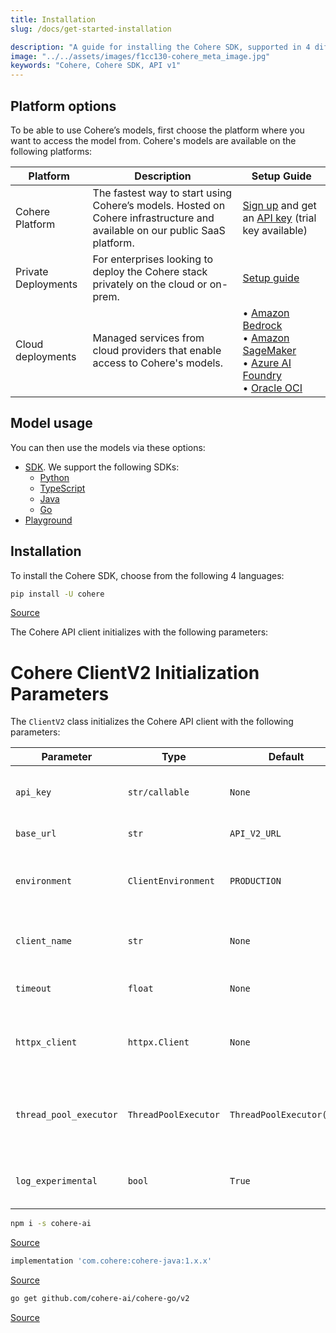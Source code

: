 ```yaml
---
title: Installation
slug: /docs/get-started-installation

description: "A guide for installing the Cohere SDK, supported in 4 different languages – Python, TypeScript, Java, and Go."
image: "../../assets/images/f1cc130-cohere_meta_image.jpg"  
keywords: "Cohere, Cohere SDK, API v1"
---
```


## Platform options

To be able to use Cohere’s models, first choose the platform where you want to access the model from. Cohere's models are available on the following platforms:

| Platform        | Description                                                                 | Setup Guide                                                                 |
|-----------------|-----------------------------------------------------------------------------|----------------------------------------------------------------------------|
| Cohere Platform | The fastest way to start using Cohere’s models. Hosted on Cohere infrastructure and available on our public SaaS platform. | [Sign up](https://dashboard.cohere.com/welcome/register) and get an [API key](https://dashboard.cohere.com/api-keys) (trial key available) |
| Private Deployments | For enterprises looking to deploy the Cohere stack privately on the cloud or on-prem. | [Setup guide](https://docs.cohere.com/docs/single-container-on-private-clouds) |
| Cloud deployments | Managed services from cloud providers that enable access to Cohere's models. | • [Amazon Bedrock](https://docs.cohere.com/docs/amazon-bedrock#prerequisites)<br/>• [Amazon SageMaker](https://docs.cohere.com/docs/amazon-sagemaker-setup-guide#prerequisites)<br/>• [Azure AI Foundry](https://docs.cohere.com/docs/cohere-on-microsoft-azure#prerequisites)<br/>• [Oracle OCI](https://docs.cohere.com/docs/oracle-cloud-infrastructure-oci) |
## Model usage

You can then use the models via these options:

- [SDK](https://docs.cohere.com/v1/reference/about#sdks). We support the following SDKs:
    - [Python](https://github.com/cohere-ai/cohere-python)
    - [TypeScript](https://github.com/cohere-ai/cohere-typescript)
    - [Java](https://github.com/cohere-ai/cohere-java)
    - [Go](https://github.com/cohere-ai/cohere-go)
- [Playground](https://docs.cohere.com/v1/docs/playground-overview)


## Installation

To install the Cohere SDK, choose from the following 4 languages:

<Tabs>
<Tab title="Python">

```bash
pip install -U cohere
```
[Source](https://github.com/cohere-ai/cohere-python)

The Cohere API client initializes with the following parameters:

# Cohere ClientV2 Initialization Parameters

The `ClientV2` class initializes the Cohere API client with the following parameters:


| Parameter                  | Type                                      | Default                                  | Description                                                                 |
|----------------------------|-------------------------------------------|------------------------------------------|-----------------------------------------------------------------------------|
| `api_key`                  | `str/callable`                            | `None`                                   | API key for authenticating requests to the Cohere V2 API.                   |
| `base_url`                 | `str`                                     | `API_V2_URL`                          | Base URL for the Cohere API. 
| `environment`              | `ClientEnvironment`                       | `PRODUCTION`                             | Specifies the API environment (e.g., production, staging).                 |
| `client_name`              | `str`                                     | `None`                                   | Optional name for the client instance, useful for logging.                 |
| `timeout`                  | `float`                                   | `None`                                   | Timeout in seconds for API requests.                                       |
| `httpx_client`             | `httpx.Client`                            | `None`                                   | Optional pre-configured `httpx.Client` for making HTTP requests.           |
| `thread_pool_executor`     | `ThreadPoolExecutor`                      | `ThreadPoolExecutor(64)`                | Thread pool executor for concurrent operations, with 64 threads by default.|
| `log_experimental`         | `bool`                                    | `True`                                   | Enables/disables warnings for experimental features.                       |
</Tab>

<Tab title="TypeScript">

```bash
npm i -s cohere-ai
```
[Source](https://github.com/cohere-ai/cohere-typescript)

</Tab>

<Tab title="Java">

```gradle
implementation 'com.cohere:cohere-java:1.x.x'
```
[Source](https://github.com/cohere-ai/cohere-java)

</Tab>

<Tab title="Go">

```bash
go get github.com/cohere-ai/cohere-go/v2
```

[Source](https://github.com/cohere-ai/cohere-go)

</Tab>
</Tabs>
